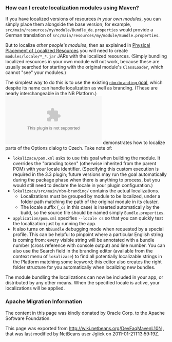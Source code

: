 <!--

    Licensed to the Apache Software Foundation (ASF) under one
    or more contributor license agreements.  See the NOTICE file
    distributed with this work for additional information
    regarding copyright ownership.  The ASF licenses this file
    to you under the Apache License, Version 2.0 (the
    "License"); you may not use this file except in compliance
    with the License.  You may obtain a copy of the License at

      http://www.apache.org/licenses/LICENSE-2.0

    Unless required by applicable law or agreed to in writing,
    software distributed under the License is distributed on an
    "AS IS" BASIS, WITHOUT WARRANTIES OR CONDITIONS OF ANY
    KIND, either express or implied.  See the License for the
    specific language governing permissions and limitations
    under the License.

-->
===How can I create localization modules using Maven?===

If you have localized versions of resources ''in your own modules'', you can simply place them alongside the base version; for example, <tt>src/main/resources/my/module/Bundle_de.properties</tt> would provide a German translation of <tt>src/main/resources/my/module/Bundle.properties</tt>.

But to localize ''other people's modules'', then as explained in [http://bits.netbeans.org/dev/javadoc/org-openide-modules/org/openide/modules/doc-files/i18n-branding.html#placement Physical Placement of Localized Resources] you will need to create <tt>modules/locale/*_*.jar</tt> JARs with the localized resources. (Simply bundling localized resources in your own module will not work, because these are usually searched for starting with the original module's <tt>ClassLoader</tt>, which cannot "see" your modules.)

The simplest way to do this is to use the existing [http://mojo.codehaus.org/nbm-maven-plugin/branding-mojo.html <tt>nbm:branding</tt> goal], which despite its name can handle localization as well as branding. (These are nearly interchangeable in the NB Platform.) [[File:Localedemo.zip]] demonstrates how to localize parts of the Options dialog to Czech. Take note of:

* <tt>lokalizace/pom.xml</tt> asks to use this goal when building the module. It overrides the "branding token" (otherwise inherited from the parent POM) with your locale identifier. (Specifying this custom execution is required in the 3.3 plugin; future versions may run the goal automatically during the package phase when there is anything to process, but you would still need to declare the locale in your plugin configuration.)
* <tt>lokalizace/src/main/nbm-branding/</tt> contains the actual localizations.
** Localizations must be grouped by module to be localized, under a folder path matching the path of the original module in its cluster.
** The locale suffix (<tt>_cs</tt> in this case) is inserted automatically by the build, so the source file should be named simply <tt>Bundle.properties</tt>.
* <tt>application/pom.xml</tt> specifies <tt>--locale cs</tt> so that you can quickly test the localization just by running the app.
* It also turns on <tt>NbBundle</tt> debugging mode when requested by a special profile. This can be helpful to pinpoint where a particular English string is coming from: every visible string will be annotated with a bundle number (cross reference with console output) and line number. You can also use the Search field in the branding editor (available from the context menu of <tt>lokalizace</tt>) to find all potentially localizable strings in the Platform matching some keyword; this editor also creates the right folder structure for you automatically when localizing new bundles.

The module bundling the localizations can now be included in your app, or distributed by any other means. When the specified locale is active, your localizations will be applied.

===Apache Migration Information===

The content in this page was kindly donated by Oracle Corp. to the
Apache Software Foundation.

This page was exported from http://wiki.netbeans.org/DevFaqMavenL10N , 
that was last modified by NetBeans user Jglick 
on 2011-01-21T13:59:19Z.

